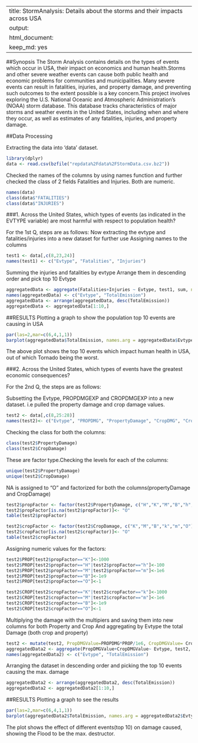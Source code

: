 ---------------------------------------------------------------------------------
title: StormAnalysis: Details about the storms and their impacts across USA
output: 
  html_document: 
    keep_md: yes
---------------------------------------------------------------------------------

##Synopsis 
The Storm Analysis contains details on the types of events which occur in USA, their impact on economics and human health.Storms and other severe weather events can cause both public health and economic problems for communities and municipalities. Many severe events can result in fatalities, injuries, and property damage, and preventing such outcomes to the extent possible is a key concern.This project involves exploring the U.S. National Oceanic and Atmospheric Administration's (NOAA) storm database. This database tracks characteristics of major storms and weather events in the United States, including when and where they occur, as well as estimates of any fatalities, injuries, and property damage.

##Data Processing

Extracting the data into 'data' dataset.

```{r}
library(dplyr)
data <- read.csv(bzfile("repdata%2Fdata%2FStormData.csv.bz2"))
```

Checked the names of the columns by using names function and further checked the class of 2 fields Fatalities and Injuries. Both are numeric.

```{r}
names(data)
class(data$"FATALITIES")
class(data$"INJURIES")
```
###1. Across the United States, which types of events (as indicated in the EVTYPE variable) are most harmful with respect to population health?

For the 1st Q, steps are as follows:
Now extracting the evtype and fatalities/injuries into a new dataset for further use
Assigning names to the columns

```{r}
test1 <- data[,c(8,23,24)]
names(test1) <- c("Evtype", "Fatalities", "Injuries")
```

Summing the injuries and fatalities by evtype
Arrange them in descending order and pick top 10 Evtype
```{r}
aggregatedData <- aggregate(Fatalities+Injuries ~ Evtype, test1, sum, na.rm=TRUE)
names(aggregatedData) <- c("Evtype", "TotalEmission")
aggregatedData <- arrange(aggregatedData, desc(TotalEmission))
aggregatedData <- aggregatedData[1:10,]
```

##RESULTS
Plotting a graph to show the population top 10 events are causing in USA
```{r}
par(las=2,mar=c(6,4,1,1))
barplot(aggregatedData$TotalEmission, names.arg = aggregatedData$Evtype, xlab="", ylab="Events", main= "Population by event type in USA", cex.names  = 0.6,cex.axis = 0.6, col="Red")
```
The above plot shows the top 10 events which impact human health in USA, out of which Tornado being the worst.

###2. Across the United States, which types of events have the greatest economic consequences?

For the 2nd Q, the steps are as follows:

Subsetting the Evtype, PROPDMGEXP and CROPDMGEXP into a new dataset. i.e pulled the property damage and crop damage values.
```{r}
test2 <- data[,c(8,25:28)]
names(test2)<- c("Evtype", "PROPDMG", "PropertyDamage", "CropDMG", "CropDamage")
```

Checking the class for both the columns:
```{r}
class(test2$PropertyDamage)
class(test2$CropDamage)
```
These are factor type.Checking the levels for each of the columns:
```{r}
unique(test2$PropertyDamage)
unique(test2$CropDamage)
```

NA is assigned to "O" and factorized for both the columns(propertyDamage and CropDamage)
```{r}
test2$propFactor <- factor(test2$PropertyDamage, c("H","K","M","B","h","m","O"))
test2$propFactor[is.na(test2$propFactor)]<- "O"
table(test2$propFactor)

test2$cropFactor <- factor(test2$CropDamage, c("K","M","B","k","m","O"))
test2$cropFactor[is.na(test2$cropFactor)]<- "O"
table(test2$cropFactor)
```
Assigning numeric values for the factors:
```{r}
test2$PROP[test2$propFactor=="K"]<-1000
test2$PROP[test2$propFactor=="H"|test2$propFactor=="h"]<-100
test2$PROP[test2$propFactor=="M"|test2$propFactor=="m"]<-1e6
test2$PROP[test2$propFactor=="B"]<-1e9
test2$PROP[test2$propFactor=="O"]<-1

test2$CROP[test2$cropFactor=="K"|test2$cropFactor=="k"]<-1000
test2$CROP[test2$cropFactor=="M"|test2$cropFactor=="m"]<-1e6
test2$CROP[test2$cropFactor=="B"]<-1e9
test2$CROP[test2$cropFactor=="O"]<-1
```

Multiplying the damage with the multipiers and saving them into new columns for both Property and Crop
And aggregating by Evtype the total Damage (both crop and property)
```{r}
test2 <- mutate(test2, PropDMGValue=PROPDMG*PROP/1e6, CropDMGValue= CropDMG*CROP/1e6)
aggregatedData2 <- aggregate(PropDMGValue+CropDMGValue~ Evtype, test2, sum, na.rm=TRUE)
names(aggregatedData2) <- c("Evtype", "TotalEmission")
```

Arranging the dataset in descending order and picking the top 10 events causing the max. damage
```{r}
aggregatedData2 <- arrange(aggregatedData2, desc(TotalEmission))
aggregatedData2 <- aggregatedData2[1:10,]
```

##RESULTS
Plotting a graph to see the results
```{r}
par(las=2,mar=c(6,4,1,1))
barplot(aggregatedData2$TotalEmission, names.arg = aggregatedData2$Evtype, xlab="", ylab="Events", main= "Damage by event type in USA", cex.names  = 0.6,cex.axis = 0.6, col="Red")
```

The plot shows the effect of different events(top 10) on damage caused, showing the Flood to be the max. destructor. 
